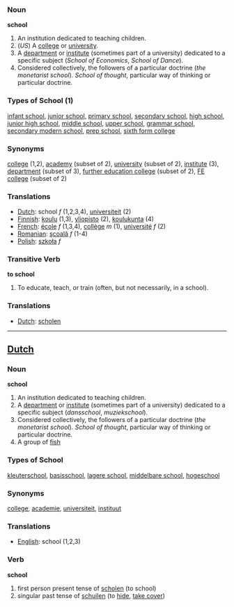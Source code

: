 ===Noun===
'''school'''

#An institution dedicated to teaching children.
#(''US'') A [[college]] or [[university]].
#A [[department]] or [[institute]] (sometimes part of a university) dedicated to a specific subject (''School of Economics'', ''School of Dance'').
#Considered collectively, the followers of a particular doctrine (''the monetarist school''). ''School of thought'', particular way of thinking or particular doctrine.

===Types of School (1)===

[[infant school]], [[junior school]], [[primary school]], [[secondary school]], [[high school]], [[junior high school]], [[middle school]], [[upper school]], [[grammar school]], [[secondary modern school]], [[prep school]], [[sixth form college]]

===Synonyms===

[[college]] (1,2), [[academy]] (subset of 2), [[university]] (subset of 2), [[institute]] (3), [[department]] (subset of 3), [[further education college]] (subset of 2), [[FE college]] (subset of 2)

===Translations===
*[[Dutch]]: school ''f'' (1,2,3,4), [[universiteit]] (2)
*[[Finnish]]: [[koulu]] (1,3), [[yliopisto]] (2), [[koulukunta]] (4) 
*[[French]]: [[école]] ''f'' (1,3,4), [[collège]] ''m'' (1), [[université]] ''f'' (2)
*[[Romanian]]: [[şcoală]] ''f'' (1-4)
*[[Polish]]: [[szkoła]] ''f''

===Transitive Verb===
'''to school'''

#To educate, teach, or train (often, but not necessarily, in a school).

===Translations===
*[[Dutch]]: [[scholen]]

----
==[[Dutch]]==
===Noun===
'''school'''

#An institution dedicated to teaching children.
#A [[department]] or [[institute]] (sometimes part of a university) dedicated to a specific subject (''dansschool'', ''muziekschool'').
#Considered collectively, the followers of a particular doctrine (''the monetarist school''). ''School of thought'', particular way of thinking or particular doctrine.
#A group of [[fish]]

===Types of School ===

[[kleuterschool]], [[basisschool]], [[lagere school]], [[middelbare school]], [[hogeschool]]

===Synonyms===

[[college]], [[academie]], [[universiteit]], [[instituut]]

===Translations===
*[[English]]: school (1,2,3)

===Verb===
'''school'''

#first person present tense of [[scholen]] (to school)
#singular past tense of [[schuilen]] (to [[hide]], [[take cover]])